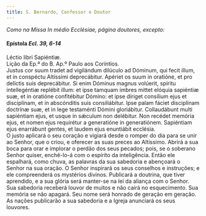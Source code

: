 ```yaml
---
title: S. Bernardo, Confessor e Doutor
---
```


<em>Como na Missa In médio Ecclésiae, página doutores, excepto:</em>

<h4 class="text-center">
  Epístola <em>Ecl. 39, 6-14</em>
</h4>
<div class="container-fluid">
  <div class="row">
    <div class="col-6 text-justify">Léctio libri Sapiéntiæ.</div>
    <div class="col-6 text-justify">
      Lição da Ep.ª do B. Ap.º Paulo aos Coríntios.
    </div>
    <div class="col-6 dropcaps text-justify">
      Justus cor suum tradet ad vigilándum dilúculo ad Dóminum, qui fecit illum,
      et in conspéctu Altíssimi deprecábitur. Apériet os suum in oratióne, et
      pro delíctis suis deprecábitur. Si enim Dóminus magnus volúerit, spíritu
      intellegéntiæ replébit illum: et ipse tamquam imbres mittet elóquia
      sapiéntiæ suæ, et in oratióne confitébitur Dómino: et ipse díriget
      consílium ejus et disciplínam, et in abscónditis suis consiliábitur. Ipse
      palam fáciet disciplínam doctrínæ suæ, et in lege testaménti Dómini
      gloriábitur. Collaudábunt multi sapiéntiam ejus, et usque in sǽculum non
      delébitur. Non recédet memória ejus, et nomen ejus requirétur a
      generatióne in generatiónem. Sapiéntiam ejus enarrábunt gentes, et laudem
      ejus enuntiábit ecclésia.
    </div>
    <div class="col-6 dropcaps text-justify">
      O justo aplicará o seu coração e vigiará desde o romper do dia para se
      unir ao Senhor, que o criou, e oferecer as suas preces ao Altíssimo.
      Abrirá a sua boca para orar e implorar o perdão dos seus pecados; pois, se
      o soberano Senhor quiser, enchê-lo-á com o espírito da inteligência. Então
      ele espalhará, como chuva, as palavras da sua sabedoria e abençoará o
      Senhor na sua oração. O Senhor inspirará os seus conselhos e instruções; e
      ele compreenderá os mystérios divinos. Publicará a doutrina, que tiver
      aprendido, e a sua glória será manter-se na lei da aliança com o Senhor.
      Sua sabedoria receberá louvor de muitos e não cairá no esquecimento. Sua
      memória se não apagará. Seu nome será honrado de geração em geração. As
      nações publicarão a sua sabedoria e a Igreja anunciará os seus louvores.
    </div>
  </div>
</div>
